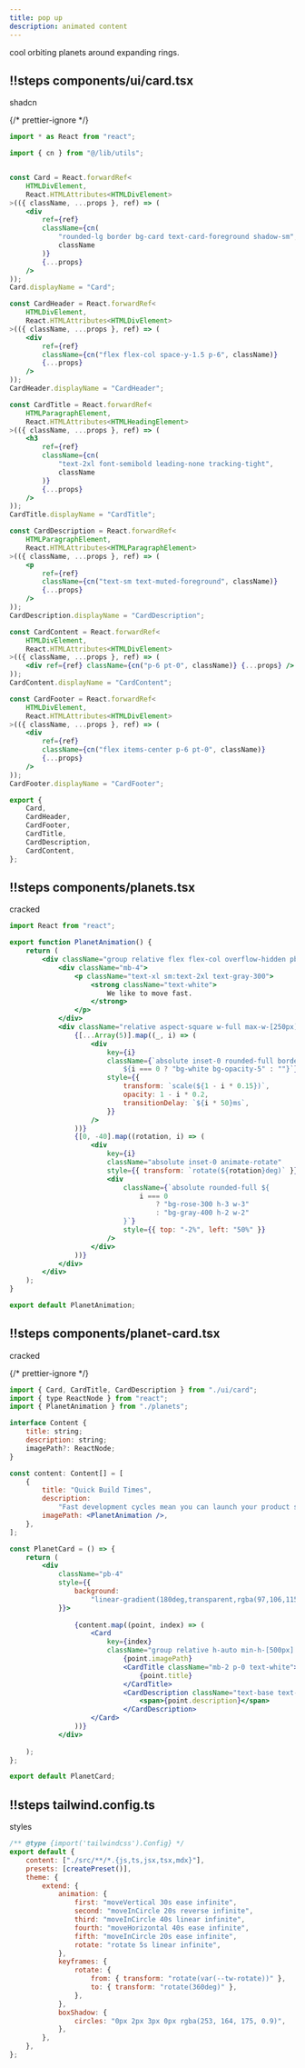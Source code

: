 ```yaml
---
title: pop up
description: animated content
---
```



cool orbiting planets around expanding rings.

<PreviewWrapper>
    <Popover />
</PreviewWrapper>
<Scrollycoding>

## !!steps components/ui/card.tsx

shadcn

{/* prettier-ignore */}
```jsx ! card.tsx
import * as React from "react";

import { cn } from "@/lib/utils";


const Card = React.forwardRef<
    HTMLDivElement,
    React.HTMLAttributes<HTMLDivElement>
>(({ className, ...props }, ref) => (
    <div
        ref={ref}
        className={cn(
            "rounded-lg border bg-card text-card-foreground shadow-sm",
            className
        )}
        {...props}
    />
));
Card.displayName = "Card";

const CardHeader = React.forwardRef<
    HTMLDivElement,
    React.HTMLAttributes<HTMLDivElement>
>(({ className, ...props }, ref) => (
    <div
        ref={ref}
        className={cn("flex flex-col space-y-1.5 p-6", className)}
        {...props}
    />
));
CardHeader.displayName = "CardHeader";

const CardTitle = React.forwardRef<
    HTMLParagraphElement,
    React.HTMLAttributes<HTMLHeadingElement>
>(({ className, ...props }, ref) => (
    <h3
        ref={ref}
        className={cn(
            "text-2xl font-semibold leading-none tracking-tight",
            className
        )}
        {...props}
    />
));
CardTitle.displayName = "CardTitle";

const CardDescription = React.forwardRef<
    HTMLParagraphElement,
    React.HTMLAttributes<HTMLParagraphElement>
>(({ className, ...props }, ref) => (
    <p
        ref={ref}
        className={cn("text-sm text-muted-foreground", className)}
        {...props}
    />
));
CardDescription.displayName = "CardDescription";

const CardContent = React.forwardRef<
    HTMLDivElement,
    React.HTMLAttributes<HTMLDivElement>
>(({ className, ...props }, ref) => (
    <div ref={ref} className={cn("p-6 pt-0", className)} {...props} />
));
CardContent.displayName = "CardContent";

const CardFooter = React.forwardRef<
    HTMLDivElement,
    React.HTMLAttributes<HTMLDivElement>
>(({ className, ...props }, ref) => (
    <div
        ref={ref}
        className={cn("flex items-center p-6 pt-0", className)}
        {...props}
    />
));
CardFooter.displayName = "CardFooter";

export {
    Card,
    CardHeader,
    CardFooter,
    CardTitle,
    CardDescription,
    CardContent,
};

```

## !!steps components/planets.tsx

cracked

```jsx ! planets.tsx
import React from "react";

export function PlanetAnimation() {
    return (
        <div className="group relative flex flex-col overflow-hidden pb-6">
            <div className="mb-4">
                <p className="text-xl sm:text-2xl text-gray-300">
                    <strong className="text-white">
                        We like to move fast.
                    </strong>
                </p>
            </div>
            <div className="relative aspect-square w-full max-w-[250px] mx-auto transition-all duration-300 ease-out group-hover:scale-110">
                {[...Array(5)].map((_, i) => (
                    <div
                        key={i}
                        className={`absolute inset-0 rounded-full border border-rose-300 transition-all duration-300 ease-out group-hover:scale-105
                            ${i === 0 ? "bg-white bg-opacity-5" : ""}`}
                        style={{
                            transform: `scale(${1 - i * 0.15})`,
                            opacity: 1 - i * 0.2,
                            transitionDelay: `${i * 50}ms`,
                        }}
                    />
                ))}
                {[0, -40].map((rotation, i) => (
                    <div
                        key={i}
                        className="absolute inset-0 animate-rotate"
                        style={{ transform: `rotate(${rotation}deg)` }}>
                        <div
                            className={`absolute rounded-full ${
                                i === 0
                                    ? "bg-rose-300 h-3 w-3"
                                    : "bg-gray-400 h-2 w-2"
                            }`}
                            style={{ top: "-2%", left: "50%" }}
                        />
                    </div>
                ))}
            </div>
        </div>
    );
}

export default PlanetAnimation;
```

## !!steps components/planet-card.tsx

cracked

{/* prettier-ignore */}
```jsx ! planet-card.tsx
import { Card, CardTitle, CardDescription } from "./ui/card";
import { type ReactNode } from "react";
import { PlanetAnimation } from "./planets";

interface Content {
    title: string;
    description: string;
    imagePath?: ReactNode;
}

const content: Content[] = [
    {
        title: "Quick Build Times",
        description:
            "Fast development cycles mean you can launch your product sooner, learn from real users, and iterate faster.",
        imagePath: <PlanetAnimation />,
    },
];

const PlanetCard = () => {
    return (
        <div
            className="pb-4"
            style={{
                background:
                    "linear-gradient(180deg,transparent,rgba(97,106,115,.12) 40%,rgba(97,106,115,.12) 60%,rgba(97,106,115,0))",
            }}>
       
                {content.map((point, index) => (
                    <Card
                        key={index}
                        className="group relative h-auto min-h-[500px] overflow-hidden rounded-2xl border-none font-corm shadow-2xl p-4">
                            {point.imagePath}
                            <CardTitle className="mb-2 p-0 text-white">
                                {point.title}
                            </CardTitle>
                            <CardDescription className="text-base text-custom-gray">
                                <span>{point.description}</span>
                            </CardDescription>
                    </Card>
                ))}
            </div>
      
    );
};

export default PlanetCard;
```

## !!steps tailwind.config.ts

styles

```js ! tailwind.config.ts
/** @type {import('tailwindcss').Config} */
export default {
    content: ["./src/**/*.{js,ts,jsx,tsx,mdx}"],
    presets: [createPreset()],
    theme: {
        extend: {
            animation: {
                first: "moveVertical 30s ease infinite",
                second: "moveInCircle 20s reverse infinite",
                third: "moveInCircle 40s linear infinite",
                fourth: "moveHorizontal 40s ease infinite",
                fifth: "moveInCircle 20s ease infinite",
                rotate: "rotate 5s linear infinite",
            },
            keyframes: {
                rotate: {
                    from: { transform: "rotate(var(--tw-rotate))" },
                    to: { transform: "rotate(360deg)" },
                },
            },
            boxShadow: {
                circles: "0px 2px 3px 0px rgba(253, 164, 175, 0.9)",
            },
        },
    },
};
```

</Scrollycoding>
